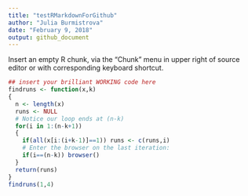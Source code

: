 ```yaml
---
title: "testRMarkdownForGithub"
author: "Julia Burmistrova"
date: "February 9, 2018"
output: github_document
---
```


Insert an empty R chunk, via the “Chunk” menu in upper right of source editor or with corresponding keyboard shortcut.


```r
## insert your brilliant WORKING code here
findruns <- function(x,k)
{
  n <- length(x)
  runs <- NULL
  # Notice our loop ends at (n-k)
  for(i in 1:(n-k+1))
  {
    if(all(x[i:(i+k-1)]==1)) runs <- c(runs,i)
    # Enter the browser on the last iteration:
    if(i==(n-k)) browser()
  }
  return(runs)
}
findruns(1,4)
```